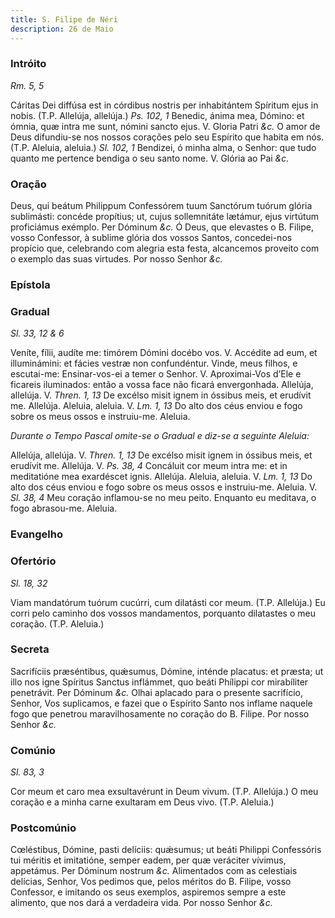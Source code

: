 ```yaml
---
title: S. Filipe de Néri
description: 26 de Maio
---
```


### Intróito

_Rm. 5, 5_

<div class="grid grid-cols-2 gap-5">
  <span class="text-justify">
    Cáritas Dei diffúsa est in córdibus nostris per inhabitántem Spíritum ejus
    in nobis. (T.P. Allelúja, allelúja.) <em>Ps. 102, 1</em> Benedic, ánima mea,
    Dómino: et ómnia, quæ intra me sunt, nómini sancto ejus. V. Gloria Patri
    <em>&c.</em>
  </span>
  <span class="text-justify">
    O amor de Deus difundiu-se nos nossos corações pelo seu Espírito que habita
    em nós. (T.P. Aleluia, aleluia.) <em>Sl. 102, 1</em> Bendizei, ó minha alma,
    o Senhor: que tudo quanto me pertence bendiga o seu santo nome. V. Glória ao
    Pai <em>&c.</em>
  </span>
</div>

### Oração

<div class="grid grid-cols-2 gap-5">
  <span class="text-justify">
    Deus, qui beátum Philippum Confessórem tuum Sanctórum tuórum glória
    sublimásti: concéde propítius; ut, cujus sollemnitáte lætámur, ejus virtútum
    proficiámus exémplo. Per Dóminum <em>&c.</em>
  </span>
  <span class="text-justify">
    Ó Deus, que elevastes o B. Filipe, vosso Confessor, à sublime glória dos
    vossos Santos, concedei-nos propício que, celebrando com alegria esta festa,
    alcancemos proveito com o exemplo das suas virtudes. Por nosso Senhor
    <em>&c.</em>
  </span>
</div>


### Epístola

<LinkCard
  title="Epístola S. Tomás Aquino"
  href="/missal/santos/03-07#epístola"
/>

### Gradual

_Sl. 33, 12 & 6_

<div class="grid grid-cols-2 gap-5">
  <span class="text-justify">
    Veníte, fílii, audíte me: timórem Dómini docébo vos. V. Accédite ad eum, et
    illuminámini: et fácies vestræ non confundéntur.
  </span>
  <span class="text-justify">
    Vinde, meus filhos, e escutai-me: Ensinar-vos-ei a temer o Senhor. V.
    Aproximai-Vos d’Ele e ficareis iluminados: então a vossa face não ficará
    envergonhada.
  </span>
  <span class="text-justify">
    Allelúja, allelúja. V. <em>Thren. 1, 13</em> De excélso misit ignem in
    óssibus meis, et erudívit me. Allelúja.
  </span>
  <span class="text-justify">
    Aleluia, aleluia. V. <em>Lm. 1, 13</em> Do alto dos céus enviou e fogo sobre
    os meus ossos e instruiu-me. Aleluia.
  </span>
</div>

<em>Durante o Tempo Pascal omite-se o Gradual e diz-se a seguinte Aleluia:</em>

<div class="grid grid-cols-2 gap-5">
  <span class="text-justify">
    Allelúja, allelúja. V. <em>Thren. 1, 13</em> De excélso misit ignem in
    óssibus meis, et erudívit me. Allelúja. V. <em>Ps. 38, 4</em> Concáluit cor
    meum intra me: et in meditatióne mea exardéscet ignis. Allelúja.
  </span>
  <span class="text-justify">
    Aleluia, aleluia. V. <em>Lm. 1, 13</em> Do alto dos céus enviou e fogo sobre
    os meus ossos e instruiu-me. Aleluia. V. <em>Sl. 38, 4</em> Meu coração
    inflamou-se no meu peito. Enquanto eu meditava, o fogo abrasou-me. Aleluia.
  </span>
</div>

### Evangelho

<LinkCard
  title="Evangelho Confessores não Pontífices"
  href="/missal/comum/14confessoresnaopontifices1#evangelho"
/>

### Ofertório

_Sl. 18, 32_

<div class="grid grid-cols-2 gap-5">
  <span class="text-justify">
    Viam mandatórum tuórum cucúrri, cum dilatásti cor meum. (T.P. Allelúja.)
  </span>
  <span class="text-justify">
    Eu corri pelo caminho dos vossos mandamentos, porquanto dilatastes o meu
    coração. (T.P. Aleluia.)
  </span>
</div>

### Secreta

<div class="grid grid-cols-2 gap-5">
  <span class="text-justify">
    Sacrifíciis præséntibus, quǽsumus, Dómine, inténde placatus: et præsta; ut
    illo nos igne Spíritus Sanctus inflámmet, quo beáti Phílippi cor mirabíliter
    penetrávit. Per Dóminum <em>&c.</em>
  </span>
  <span class="text-justify">
    Olhai aplacado para o presente sacrifício, Senhor, Vos suplicamos, e fazei
    que o Espírito Santo nos inflame naquele fogo que penetrou maravilhosamente
    no coração do B. Filipe. Por nosso Senhor <em>&c.</em>
  </span>
</div>

### Comúnio

_Sl. 83, 3_

<div class="grid grid-cols-2 gap-5">
  <span class="text-justify">
    Cor meum et caro mea exsultavérunt in Deum vivum. (T.P. Allelúja.)
  </span>
  <span class="text-justify">
    O meu coração e a minha carne exultaram em Deus vivo. (T.P. Aleluia.)
  </span>
</div>

### Postcomúnio

<div class="grid grid-cols-2 gap-5">
  <span class="text-justify">
    Cœléstibus, Dómine, pasti delíciis: quǽsumus; ut beáti Philippi Confessóris
    tui méritis et imitatióne, semper eadem, per quæ veráciter vívimus,
    appetámus. Per Dóminum nostrum <em>&c.</em>
  </span>
  <span class="text-justify">
    Alimentados com as celestiais delícias, Senhor, Vos pedimos que, pelos
    méritos do B. Filipe, vosso Confessor, e imitando os seus exemplos,
    aspiremos sempre a este alimento, que nos dará a verdadeira vida. Por nosso
    Senhor <em>&c.</em>
  </span>
</div>
